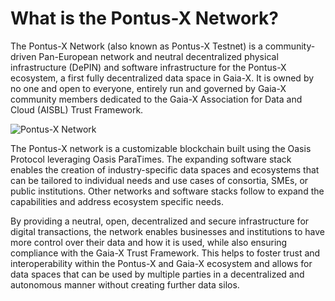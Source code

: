 # What is the Pontus-X Network?

The Pontus-X Network (also known as Pontus-X Testnet) is a community-driven Pan-European network and neutral decentralized physical infrastructure (DePIN) and software infrastructure for the Pontus-X ecosystem, a first fully decentralized data space in Gaia-X. It is owned by no one and open to everyone, entirely run and governed by Gaia-X community members dedicated to the Gaia-X Association for Data and Cloud (AISBL) Trust Framework.

![Pontus-X Network](/images/network-pontus-c.jpg)

The Pontus-X network is a customizable blockchain built using the Oasis Protocol leveraging Oasis ParaTimes. The expanding software stack enables the creation of industry-specific data spaces and ecosystems that can be tailored to individual needs and use cases of consortia, SMEs, or public institutions. Other networks and software stacks follow to expand the capabilities and address ecosystem specific needs.

By providing a neutral, open, decentralized and secure infrastructure for digital transactions, the network enables businesses and institutions to have more control over their data and how it is used, while also ensuring compliance with the Gaia-X Trust Framework. This helps to foster trust and interoperability within the Pontus-X and Gaia-X ecosystem and allows for data spaces that can be used by multiple parties in a decentralized and autonomous manner without creating further data silos.
